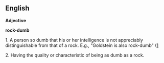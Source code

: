 
== English ==


'''Adjective'''


'''rock-dumb'''

1.  A person so dumb that his or her intelligence is not appreciably distinguishable from that of a rock.  E.g., "Goldstein is also rock-dumb" ([http://www.nationalreview.com/thecorner/05_02_27_corner-archive.asp#057464]

2.  Having the quality or characteristic of being as dumb as a rock.
